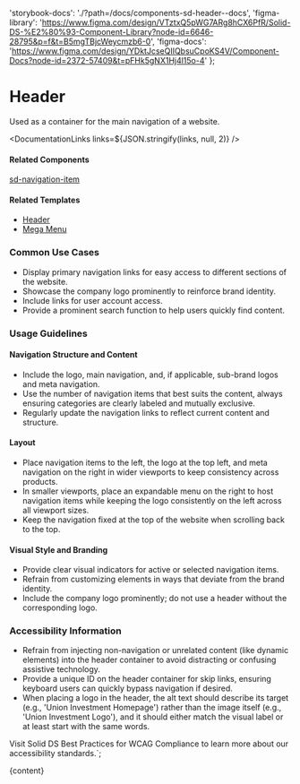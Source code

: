 

  'storybook-docs': './?path=/docs/components-sd-header--docs',
  'figma-library':
    'https://www.figma.com/design/VTztxQ5pWG7ARg8hCX6PfR/Solid-DS-%E2%80%93-Component-Library?node-id=6646-28795&p=f&t=B5mgTBjcWeycmzb6-0',
  'figma-docs':
    'https://www.figma.com/design/YDktJcseQIIQbsuCpoKS4V/Component-Docs?node-id=2372-57409&t=pFHk5gNX1Hj4l15o-4'
};

# Header

Used as a container for the main navigation of a website.

<DefaultStory />

<DocumentationLinks links=${JSON.stringify(links, null, 2)} />

#### Related Components

[sd-navigation-item](./?path=/docs/components-sd-navigation-item--docs)

#### Related Templates

- [Header](./?path=/docs/templates-header--docs)
- [Mega Menu](./?path=/docs/templates-mega-menu--docs)

### Common Use Cases

- Display primary navigation links for easy access to different sections of the website.
- Showcase the company logo prominently to reinforce brand identity.
- Include links for user account access.
- Provide a prominent search function to help users quickly find content.

### Usage Guidelines

#### Navigation Structure and Content

- Include the logo, main navigation, and, if applicable, sub-brand logos and meta navigation.
- Use the number of navigation items that best suits the content, always ensuring categories are clearly labeled and mutually exclusive.
- Regularly update the navigation links to reflect current content and structure.

#### Layout

- Place navigation items to the left, the logo at the top left, and meta navigation on the right in wider viewports to keep consistency across products.
- In smaller viewports, place an expandable menu on the right to host navigation items while keeping the logo consistently on the left across all viewport sizes.
- Keep the navigation fixed at the top of the website when scrolling back to the top.

#### Visual Style and Branding

- Provide clear visual indicators for active or selected navigation items.
- Refrain from customizing elements in ways that deviate from the brand identity.
- Include the company logo prominently; do not use a header without the corresponding logo.

### Accessibility Information

- Refrain from injecting non-navigation or unrelated content (like dynamic elements) into the header container to avoid distracting or confusing assistive technology.
- Provide a unique ID on the header container for skip links, ensuring keyboard users can quickly bypass navigation if desired.
- When placing a logo in the header, the alt text should describe its target (e.g., 'Union Investment Homepage') rather than the image itself (e.g., 'Union Investment Logo'), and it should either match the visual label or at least start with the same words.

Visit <sd-link href="https://www.figma.com/design/YDktJcseQIIQbsuCpoKS4V/Component-Docs?node-id=10708-5011&t=Z1FxSGWkmXG5r5sw-4" target="_blank">Solid DS Best Practices for WCAG Compliance</sd-link> to learn more about our accessibility standards.`;

<Meta title="Components/sd-header/Overview" />

<OverviewFormatter story={SdHeaderStories.Default}>{content}</OverviewFormatter>
